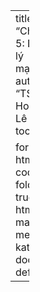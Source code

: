 ---
title: "Chương 5: Dược lý mạng"
author: "TS. Hoàng Lê Sơn"
toc: true

format: 
  html: 
    code-fold: true
    html-math-method: katex
  docx: default
---
